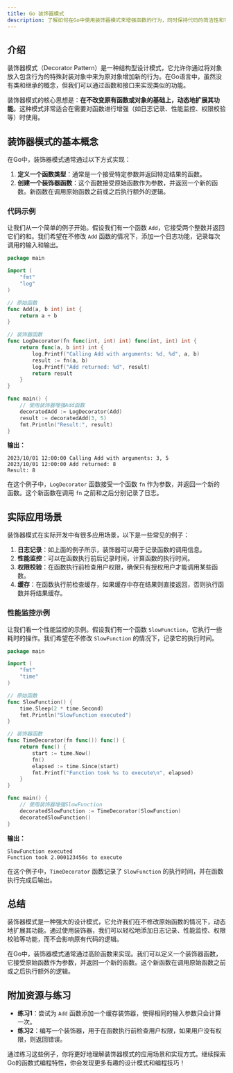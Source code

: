 ```yaml
---
title: Go 装饰器模式
description: 了解如何在Go中使用装饰器模式来增强函数的行为，同时保持代码的简洁性和可扩展性。
---
```


## 介绍

装饰器模式（Decorator Pattern）是一种结构型设计模式，它允许你通过将对象放入包含行为的特殊封装对象中来为原对象增加新的行为。在Go语言中，虽然没有类和继承的概念，但我们可以通过函数和接口来实现类似的功能。

装饰器模式的核心思想是：**在不改变原有函数或对象的基础上，动态地扩展其功能**。这种模式非常适合在需要对函数进行增强（如日志记录、性能监控、权限校验等）时使用。

## 装饰器模式的基本概念

在Go中，装饰器模式通常通过以下方式实现：

1. **定义一个函数类型**：通常是一个接受特定参数并返回特定结果的函数。
2. **创建一个装饰器函数**：这个函数接受原始函数作为参数，并返回一个新的函数。新函数在调用原始函数之前或之后执行额外的逻辑。

### 代码示例

让我们从一个简单的例子开始。假设我们有一个函数 `Add`，它接受两个整数并返回它们的和。我们希望在不修改 `Add` 函数的情况下，添加一个日志功能，记录每次调用的输入和输出。

```go
package main

import (
    "fmt"
    "log"
)

// 原始函数
func Add(a, b int) int {
    return a + b
}

// 装饰器函数
func LogDecorator(fn func(int, int) int) func(int, int) int {
    return func(a, b int) int {
        log.Printf("Calling Add with arguments: %d, %d", a, b)
        result := fn(a, b)
        log.Printf("Add returned: %d", result)
        return result
    }
}

func main() {
    // 使用装饰器增强Add函数
    decoratedAdd := LogDecorator(Add)
    result := decoratedAdd(3, 5)
    fmt.Println("Result:", result)
}
```

**输出：**
```
2023/10/01 12:00:00 Calling Add with arguments: 3, 5
2023/10/01 12:00:00 Add returned: 8
Result: 8
```

在这个例子中，`LogDecorator` 函数接受一个函数 `fn` 作为参数，并返回一个新的函数。这个新函数在调用 `fn` 之前和之后分别记录了日志。

## 实际应用场景

装饰器模式在实际开发中有很多应用场景，以下是一些常见的例子：

1. **日志记录**：如上面的例子所示，装饰器可以用于记录函数的调用信息。
2. **性能监控**：可以在函数执行前后记录时间，计算函数的执行时间。
3. **权限校验**：在函数执行前检查用户权限，确保只有授权用户才能调用某些函数。
4. **缓存**：在函数执行前检查缓存，如果缓存中存在结果则直接返回，否则执行函数并将结果缓存。

### 性能监控示例

让我们看一个性能监控的示例。假设我们有一个函数 `SlowFunction`，它执行一些耗时的操作。我们希望在不修改 `SlowFunction` 的情况下，记录它的执行时间。

```go
package main

import (
    "fmt"
    "time"
)

// 原始函数
func SlowFunction() {
    time.Sleep(2 * time.Second)
    fmt.Println("SlowFunction executed")
}

// 装饰器函数
func TimeDecorator(fn func()) func() {
    return func() {
        start := time.Now()
        fn()
        elapsed := time.Since(start)
        fmt.Printf("Function took %s to execute\n", elapsed)
    }
}

func main() {
    // 使用装饰器增强SlowFunction
    decoratedSlowFunction := TimeDecorator(SlowFunction)
    decoratedSlowFunction()
}
```

**输出：**
```
SlowFunction executed
Function took 2.000123456s to execute
```

在这个例子中，`TimeDecorator` 函数记录了 `SlowFunction` 的执行时间，并在函数执行完成后输出。

## 总结

装饰器模式是一种强大的设计模式，它允许我们在不修改原始函数的情况下，动态地扩展其功能。通过使用装饰器，我们可以轻松地添加日志记录、性能监控、权限校验等功能，而不会影响原有代码的逻辑。

在Go中，装饰器模式通常通过高阶函数来实现。我们可以定义一个装饰器函数，它接受原始函数作为参数，并返回一个新的函数。这个新函数在调用原始函数之前或之后执行额外的逻辑。

## 附加资源与练习

- **练习1**：尝试为 `Add` 函数添加一个缓存装饰器，使得相同的输入参数只会计算一次。
- **练习2**：编写一个装饰器，用于在函数执行前检查用户权限，如果用户没有权限，则返回错误。

通过练习这些例子，你将更好地理解装饰器模式的应用场景和实现方式。继续探索Go的函数式编程特性，你会发现更多有趣的设计模式和编程技巧！